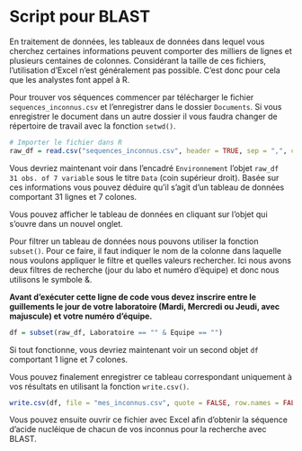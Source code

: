 # Script pour BLAST

En traitement de données, les tableaux de données dans lequel vous cherchez certaines informations peuvent comporter des milliers de lignes et plusieurs centaines de colonnes. Considérant la taille de ces fichiers, l'utilisation d'Excel n'est généralement pas possible. C'est donc pour cela que les analystes font appel à R. 

Pour trouver vos séquences commencer par télécharger le fichier `sequences_inconnus.csv` et l'enregistrer dans le dossier `Documents`. Si vous enregistrer le document dans un autre dossier il vous faudra changer de répertoire de travail avec la fonction `setwd()`. 

```r
# Importer le fichier dans R 
raw_df = read.csv("sequences_inconnus.csv", header = TRUE, sep = ",", check.name = FALSE)
```

Vous devriez maintenant voir dans l'encadré `Environnement` l'objet `raw_df  31 obs. of 7 variable` sous le titre `Data` (coin supérieur droit). Basée sur ces informations vous pouvez déduire qu'il s'agit d'un tableau de données comportant 31 lignes et 7 colones.  

Vous pouvez afficher le tableau de données en cliquant sur l'objet qui s'ouvre dans un nouvel onglet. 

Pour filtrer un tableau de données nous pouvons utiliser la fonction `subset()`. Pour ce faire, il faut indiquer le nom de la colonne dans laquelle nous voulons appliquer le filtre et quelles valeurs rechercher. Ici nous avons deux filtres de recherche (jour du labo et numéro d'équipe) et donc nous utilisons le symbole &. 

**Avant d'exécuter cette ligne de code vous devez inscrire entre le guillements le jour de votre laboratoire (Mardi, Mercredi ou Jeudi, avec majuscule) et votre numéro d'équipe.**

```r
df = subset(raw_df, Laboratoire == "" & Equipe == "")
```

Si tout fonctionne, vous devriez maintenant voir un second objet `df` comportant 1 ligne et 7 colones.

Vous pouvez finalement enregistrer ce tableau correspondant uniquement à vos résultats en utilisant la fonction `write.csv()`. 

```r
write.csv(df, file = "mes_inconnus.csv", quote = FALSE, row.names = FALSE)
```

Vous pouvez ensuite ouvrir ce fichier avec Excel afin d'obtenir la séquence d'acide nucléique de chacun de vos inconnus pour la recherche avec BLAST. 

